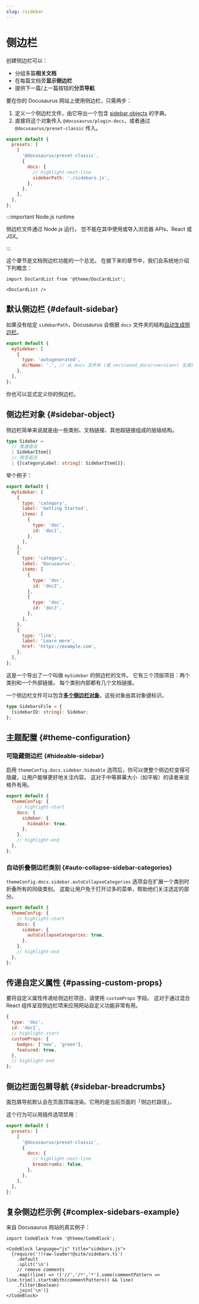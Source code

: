 ```yaml
---
slug: /sidebar
---
```


# 侧边栏

创建侧边栏可以：

- 分组多篇**相关文档**
- 在每篇文档旁**显示侧边栏**
- 提供下一篇/上一篇按钮的**分页导航**

要在你的 Docusaurus 网站上使用侧边栏，只需两步：

1. 定义一个侧边栏文件，由它导出一个包含 [sidebar objects](#sidebar-object) 的字典。
2. 直接将这个对象传入 `@docusaurus/plugin-docs`，或者通过 `@docusaurus/preset-classic` 传入。

```js title="docusaurus.config.js"
export default {
  presets: [
    [
      '@docusaurus/preset-classic',
      {
        docs: {
          // highlight-next-line
          sidebarPath: './sidebars.js',
        },
      },
    ],
  ],
};
```

:::important Node.js runtime

侧边栏文件通过 Node.js 运行。 您不能在其中使用或导入浏览器 APIs、React 或 JSX。

:::

这个章节是文档侧边栏功能的一个总览。 在接下来的章节中，我们会系统地介绍下列概念：

```mdx-code-block
import DocCardList from '@theme/DocCardList';

<DocCardList />
```

## 默认侧边栏 {#default-sidebar}

如果没有给定 `sidebarPath`，Docusaurus 会根据 `docs` 文件夹的结构[自动生成侧边栏](autogenerated.mdx)。

```js title="sidebars.js"
export default {
  mySidebar: [
    {
      type: 'autogenerated',
      dirName: '.', // 从 docs 文件夹 (或 versioned_docs/<version>) 生成侧边栏
    },
  ],
};
```

你也可以显式定义你的侧边栏。

## 侧边栏对象 {#sidebar-object}

侧边栏简单来说就是由一些类别、文档链接、其他超链接组成的层级结构。

```ts
type Sidebar =
  // 普通语法
  | SidebarItem[]
  // 简写语法
  | {[categoryLabel: string]: SidebarItem[]};
```

举个例子：

```js title="sidebars.js"
export default {
  mySidebar: [
    {
      type: 'category',
      label: 'Getting Started',
      items: [
        {
          type: 'doc',
          id: 'doc1',
        },
      ],
    },
    {
      type: 'category',
      label: 'Docusaurus',
      items: [
        {
          type: 'doc',
          id: 'doc2',
        },
        {
          type: 'doc',
          id: 'doc3',
        },
      ],
    },
    {
      type: 'link',
      label: 'Learn more',
      href: 'https://example.com',
    },
  ],
};
```

这是一个导出了一个叫做 `mySidebar` 的侧边栏的文件。 它有三个顶层项目：两个类别和一个外部链接。 每个类别内部都有几个文档链接。

一个侧边栏文件可以包含[**多个侧边栏对象**](multiple-sidebars.mdx)，这些对象由其对象键标识。

```ts
type SidebarsFile = {
  [sidebarID: string]: Sidebar;
};
```

## 主题配置 {#theme-configuration}

### 可隐藏侧边栏 {#hideable-sidebar}

启用 `themeConfig.docs.sidebar.hideable` 选项后，你可以使整个侧边栏变得可隐藏，让用户能够更好地关注内容。 这对于中等屏幕大小（如平板）的读者来说格外有用。

```js title="docusaurus.config.js"
export default {
  themeConfig: {
    // highlight-start
    docs: {
      sidebar: {
        hideable: true,
      },
    },
    // highlight-end
  },
};
```

### 自动折叠侧边栏类别 {#auto-collapse-sidebar-categories}

`themeConfig.docs.sidebar.autoCollapseCategories` 选项会在扩展一个类别时折叠所有的同级类别。 这能让用户免于打开过多的菜单，帮助他们关注选定的部分。

```js title="docusaurus.config.js"
export default {
  themeConfig: {
    // highlight-start
    docs: {
      sidebar: {
        autoCollapseCategories: true,
      },
    },
    // highlight-end
  },
};
```

## 传递自定义属性 {#passing-custom-props}

要将自定义属性传递给侧边栏项目，请使用 `customProps` 字段。 这对于通过混合 React 组件呈现侧边栏项来应用网站自定义功能非常有用。

```js
{
  type: 'doc',
  id: 'doc1',
  // highlight-start
  customProps: {
    badges: ['new', 'green'],
    featured: true,
  },
  // highlight-end
};
```

## 侧边栏面包屑导航 {#sidebar-breadcrumbs}

面包屑导航默认会在页面顶端渲染。它用的是当前页面的「侧边栏路径」。

这个行为可以用插件选项禁用：

```js title="docusaurus.config.js"
export default {
  presets: [
    [
      '@docusaurus/preset-classic',
      {
        docs: {
          // highlight-next-line
          breadcrumbs: false,
        },
      },
    ],
  ],
};
```

## 复杂侧边栏示例 {#complex-sidebars-example}

来自 Docusaurus 网站的真实例子：

```mdx-code-block
import CodeBlock from '@theme/CodeBlock';

<CodeBlock language="js" title="sidebars.js">
  {require('!!raw-loader!@site/sidebars.ts')
    .default
    .split('\n')
    // remove comments
    .map((line) => !['//','/*','*'].some(commentPattern => line.trim().startsWith(commentPattern)) && line)
    .filter(Boolean)
    .join('\n')}
</CodeBlock>
```
